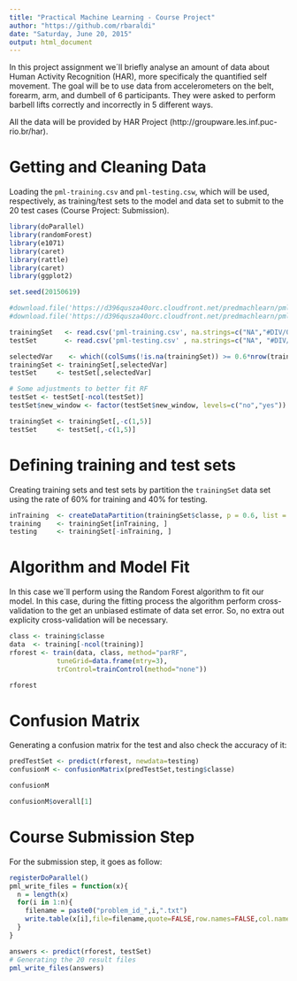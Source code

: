 ```yaml
---
title: "Practical Machine Learning - Course Project"
author: "https://github.com/rbaraldi"
date: "Saturday, June 20, 2015"
output: html_document 
---
```


In this project assignment we´ll briefly analyse an amount of data about Human Activity Recognition (HAR), more specificaly the  quantified self movement. The goal will be to use data from accelerometers on the belt, forearm, arm, and dumbell of 6 participants. They were asked to perform barbell lifts correctly and incorrectly in 5 different ways.

All the data will be provided by HAR Project (http://groupware.les.inf.puc-rio.br/har).

# Getting and Cleaning Data

Loading the `pml-training.csv` and `pml-testing.csw`, which will be used, respectively, as training/test sets to the model and data set to submit to the 20 test cases (Course Project: Submission).  

```r
library(doParallel)
library(randomForest)
library(e1071)
library(caret)
library(rattle)
library(caret)
library(ggplot2)

set.seed(20150619)

#download.file('https://d396qusza40orc.cloudfront.net/predmachlearn/pml-training.csv', 'pml-training.csv')
#download.file('https://d396qusza40orc.cloudfront.net/predmachlearn/pml-testing.csv','pml-testing.csv' )

trainingSet   <- read.csv('pml-training.csv', na.strings=c("NA","#DIV/0!", ""))
testSet       <- read.csv('pml-testing.csv' , na.strings=c("NA", "#DIV/0!", ""))

selectedVar    <- which((colSums(!is.na(trainingSet)) >= 0.6*nrow(trainingSet)))
trainingSet <- trainingSet[,selectedVar]
testSet     <- testSet[,selectedVar]

# Some adjustments to better fit RF
testSet <- testSet[-ncol(testSet)]
testSet$new_window <- factor(testSet$new_window, levels=c("no","yes"))

trainingSet <- trainingSet[,-c(1,5)]
testSet     <- testSet[,-c(1,5)]
```

# Defining training and test sets

Creating training sets and test sets by partition the `trainingSet` data set using the rate of 60% for training and 40% for testing.

```r
inTraining  <- createDataPartition(trainingSet$classe, p = 0.6, list = FALSE)
training    <- trainingSet[inTraining, ]
testing     <- trainingSet[-inTraining, ]
```

# Algorithm and Model Fit

In this case we´ll perform using the Random Forest algorithm to fit our model. In this case, during the fitting process the algorithm perform cross-validation to the get an unbiased estimate of data set error. So, no extra out explicity cross-validation will be necessary.

```r
class <- training$classe
data  <- training[-ncol(training)]
rforest <- train(data, class, method="parRF", 
            tuneGrid=data.frame(mtry=3), 
            trControl=trainControl(method="none"))
```


```r
rforest
```

# Confusion Matrix

Generating a confusion matrix for the test and also check the accuracy of it:

```r
predTestSet <- predict(rforest, newdata=testing)
confusionM <- confusionMatrix(predTestSet,testing$classe)

confusionM

confusionM$overall[1]
```

# Course Submission Step

For the submission step, it goes as follow:

```r
registerDoParallel()
pml_write_files = function(x){
  n = length(x)
  for(i in 1:n){
    filename = paste0("problem_id_",i,".txt")
    write.table(x[i],file=filename,quote=FALSE,row.names=FALSE,col.names=FALSE)
  }
}

answers <- predict(rforest, testSet)
# Generating the 20 result files
pml_write_files(answers)
```
